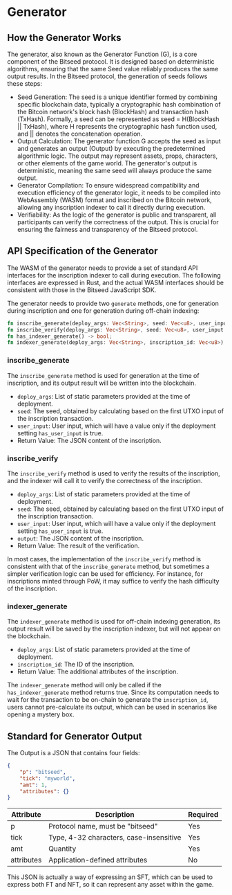 # Generator

## How the Generator Works

The generator, also known as the Generator Function (G), is a core component of the Bitseed protocol. It is designed based on deterministic algorithms, ensuring that the same Seed value reliably produces the same output results. In the Bitseed protocol, the generation of seeds follows these steps:

* Seed Generation: The seed is a unique identifier formed by combining specific blockchain data, typically a cryptographic hash combination of the Bitcoin network's block hash (BlockHash) and transaction hash (TxHash). Formally, a seed can be represented as seed = H(BlockHash || TxHash), where H represents the cryptographic hash function used, and || denotes the concatenation operation.
* Output Calculation: The generator function G accepts the seed as input and generates an output (Output) by executing the predetermined algorithmic logic. The output may represent assets, props, characters, or other elements of the game world. The generator's output is deterministic, meaning the same seed will always produce the same output.
* Generator Compilation: To ensure widespread compatibility and execution efficiency of the generator logic, it needs to be compiled into WebAssembly (WASM) format and inscribed on the Bitcoin network, allowing any inscription indexer to call it directly during execution.
* Verifiability: As the logic of the generator is public and transparent, all participants can verify the correctness of the output. This is crucial for ensuring the fairness and transparency of the Bitseed protocol.

## API Specification of the Generator

The WASM of the generator needs to provide a set of standard API interfaces for the inscription indexer to call during execution. The following interfaces are expressed in Rust, and the actual WASM interfaces should be consistent with those in the Bitseed JavaScript SDK.

The generator needs to provide two `generate` methods, one for generation during inscription and one for generation during off-chain indexing:

```rust
fn inscribe_generate(deploy_args: Vec<String>, seed: Vec<u8>, user_input: String) -> String;
fn inscribe_verify(deploy_args: Vec<String>, seed: Vec<u8>, user_input: String, output: String) -> bool;
fn has_indexer_generate() -> bool;
fn indexer_generate(deploy_args: Vec<String>, inscription_id: Vec<u8>) -> String;
```

### inscribe_generate

The `inscribe_generate` method is used for generation at the time of inscription, and its output result will be written into the blockchain.

* `deploy_args`: List of static parameters provided at the time of deployment.
* `seed`: The seed, obtained by calculating based on the first UTXO input of the inscription transaction.
* `user_input`: User input, which will have a value only if the deployment setting `has_user_input` is true.
* Return Value: The JSON content of the inscription.

### inscribe_verify

The `inscribe_verify` method is used to verify the results of the inscription, and the indexer will call it to verify the correctness of the inscription.

* `deploy_args`: List of static parameters provided at the time of deployment.
* `seed`: The seed, obtained by calculating based on the first UTXO input of the inscription transaction.
* `user_input`: User input, which will have a value only if the deployment setting `has_user_input` is true.
* `output`: The JSON content of the inscription.
* Return Value: The result of the verification.

In most cases, the implementation of the `inscribe_verify` method is consistent with that of the `inscribe_generate` method, but sometimes a simpler verification logic can be used for efficiency. For instance, for inscriptions minted through PoW, it may suffice to verify the hash difficulty of the inscription.

### indexer_generate

The `indexer_generate` method is used for off-chain indexing generation, its output result will be saved by the inscription indexer, but will not appear on the blockchain.

* `deploy_args`: List of static parameters provided at the time of deployment.
* `inscription_id`: The ID of the inscription.
* Return Value: The additional attributes of the inscription.

The `indexer_generate` method will only be called if the `has_indexer_generate` method returns true. Since its computation needs to wait for the transaction to be on-chain to generate the `inscription_id`, users cannot pre-calculate its output, which can be used in scenarios like opening a mystery box.

## Standard for Generator Output

The Output is a JSON that contains four fields:

```json
{
    "p": "bitseed",
    "tick": "myworld",
    "amt": 1,
    "attributes": {}
}
```

| Attribute    | Description                        | Required |
| ------------ | ---------------------------------- | -------- |
| p            | Protocol name, must be "bitseed"   | Yes      |
| tick         | Type, 4-32 characters, case-insensitive | Yes      |
| amt          | Quantity                           | Yes      |
| attributes   | Application-defined attributes     | No       |

This JSON is actually a way of expressing an SFT, which can be used to express both FT and NFT, so it can represent any asset within the game.


